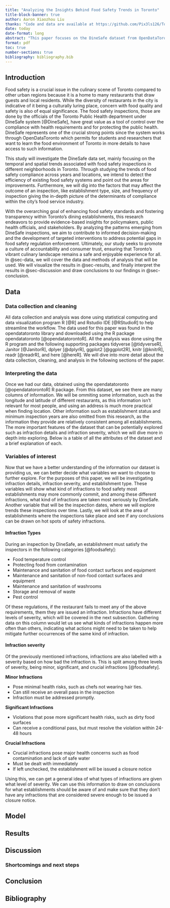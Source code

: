 ```yaml
---
title: "Analyzing the Insights Behind Food Safety Trends in Toronto"
title-block-banner: true
author: Aaron Xiaozhou Liu
thanks: "Code and data are available at https://github.com/Pix3ls126/Toronto_food_safety"
date: today
date-format: long
abstract: "This paper focuses on the DineSafe dataset from OpenDataToronto to explore the food safety inspections that took place in Toronto. The use of temporal and geospatial analysis helps us to find the reason behind the seasonal trends, spatial patterns, and hotspots of non-compliance. It also gives us an idea of the current status of food safety in the city. We also compare inspection results by facility types, isolate factors determining compliance, monitor rating variation trend, and analyze inconsistencies between official information and public perception data. The results of our research provide various beneficiaries, including policy makers, officials of public health, and foodservice industry stakeholders, with useful information that can be used to improve food safety regulations and guarantee secure dining experiences to residents of Toronto."
format: pdf
toc: true
number-sections: true
bibliography: bibliography.bib
---
```


\newpage
## Introduction
Food safety is a crucial issue in the culinary scene of Toronto compared to other urban regions because it is a home to many restaurants that draw guests and local residents. While the diversity of restaurants in the city is indicative of it being a culturally luring place, concern with food quality and safety is also of equal significance. The food safety inspections, those are done by the officials of the Toronto Public Health department under DineSafe system [@DineSafe], have great value as a tool of control over the compliance with health requirements and for protecting the public health. DineSafe represents one of the crucial strong points since the system works through OpenDataToronto which permits for students and researchers that want to learn the food environment of Toronto in more details to have access to such information.

This study will investigate the DineSafe data set, mainly focusing on the temporal and spatial trends associated with food safety inspections in different neighborhoods in Toronto. Through studying the trends of food safety compliance across years and locations, we intend to detect the efficiency of existing food safety systems and point out the areas for improvements. Furthermore, we will dig into the factors that may affect the outcome of an inspection, like establishment type, size, and frequency of inspection giving the in-depth picture of the determinants of compliance within the city's food service industry.

With the overarching goal of enhancing food safety standards and fostering transparency within Toronto's dining establishments, this research endeavors to provide evidence-based insights for policymakers, public health officials, and stakeholders. By analyzing the patterns emerging from DineSafe inspections, we aim to contribute to informed decision-making and the development of targeted interventions to address potential gaps in food safety regulation enforcement. Ultimately, our study seeks to promote a culture of accountability and consumer trust, ensuring that Toronto's vibrant culinary landscape remains a safe and enjoyable experience for all. In @sec-data, we will cover the data and methods of analysis that will be used. We will visualize the results in @sec-results, and finally interpret the results in @sec-discussion and draw conclusions to our findings in @sec-conclusion.
\newpage

## Data {#sec-data}


### Data collection and cleaning
All data collection and analysis was done using statistical computing and data visualization program R [@R] and Rstudio IDE [@RStudioR] to help streamline the workflow. The data used for this paper was found in the opendatatoronto library and downloaded using the R package opendatatoronto [@opendatatorontoR]. All the analysis was done using the R program and the following supporting packages tidyverse [@tidyverseR], Janitor [@JanitorR], dplyer [@dplyrR], ggplot2 [@ggplot2R], knitr [@knitrR], readr [@readrR], and here [@hereR]. We will dive into more detail about the data collection, cleaning, and analysis in the following sections of the paper. 

### Interpreting the data
Once we had our data, obtained using the opendatatoronto [@opendatatorontoR] R package. From this dataset, we see there are many columns of information. We will be ommiting some information, such as the longitude and latitude of different restaurants, as this information isn't relevant for most people, and using an address is much more practical when finding location. Other information such as establishment status and minimum inspection years are also omitted from this research, as the information they provide are relatively consistent among all establishments. The more important features of the dataset that can be potentially explored such as infraction details and infraction severity, which we will dive more in depth into exploring. Below is a table of all the attributes of the dataset and a brief explanation of each.

### Variables of interest
Now that we have a better understanding of the information our dataset is providing us, we can better decide what variables we want to choose to further explore. For the purposes of this paper, we will be investigating infraction details, infraction severity, and establishment type. These variables will show what kind of infractions to food safety most establishments may more commonly commit, and among these different infractions, what kind of infractions are taken most seriously by DineSafe. Another variable that will be the inspection dates, where we will explore trends these inspections over time. Lastly, we will look at the area of establishments where the inspections take place and see if any conclusions can be drawn on hot spots of safety infractions.

\newpage

#### Infraction Types
During an inspection by DineSafe, an establishment must satisfy the inspectors in the following categories [@foodsafety]:

- Food temperature control
- Protecting food from contamination
- Maintenance and sanitation of food contact surfaces and equipment
- Maintenance and sanitation of non-food contact surfaces and equipment
- Maintenance and sanitation of washrooms
- Storage and removal of waste
- Pest control

Of these regulations, if the restaurant fails to meet any of the above requirements, them they are issued an infraction. Infractions have different levels of severity, which will be covered in the next subsection. Gathering data on this column would let us see what kinds of infractions happen more often than others, indicating what actions might need to be taken to help mitigate further occurrences of the same kind of infraction.

#### Infraction severity
Of the previously mentioned infractions, infractions are also labelled with a severity based on how bad the infraction is. This is split among three levels of severity, being minor, significant, and crucial infractions [@foodsafety].

**Minor Infractions**

- Pose minimal health risks, such as chefs not wearing hair ties.
- Can still receive an overall pass in the inspection
- Infraction must be addressed promptly.

**Significant Infractions**

- Violations that pose more significant health risks, such as dirty food surfaces
- Can receive a conditional pass, but must resolve the violation within 24-48 hours

**Crucial Infractions**

- Crucial infractions pose major health concerns such as food contamination and lack of safe water
- Must be dealt with immediately 
- If left unchecked, the establishment will be issued a closure notice

Using this, we can get a general idea of what types of infractions are given what level of severity. We can use this information to draw on conclusions for what establishments should be aware of and make sure that they don't have any infractions that are considered severe enough to be issued a closure notice.

## Model

## Results {#sec-results}

## Discussion {#sec-discussion}

### Shortcomings and next steps


\newpage
## Conclusion {#sec-conclusion}

\newpage
## Bibliography